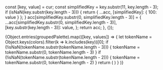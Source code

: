 <!-- colors.stories.mdx -->


  const [key, value] = cur;
  const simplifiedKey = key.substr(11, key.length - 3);
  if (isNaN(key.substr(key.length - 3))) {
    return { ...acc, [simplifiedKey]: { 100: value } };
  }
  acc[simplifiedKey.substr(0, simplifiedKey.length - 3)] = {
    ...acc[simplifiedKey.substr(0, simplifiedKey.length - 3)],
    [key.substr(key.length - 3)]: value,
  };
  return acc;
}, {});

<Meta title="Pages/Colors" />

<ColorPalette>
  {Object.entries(groupedPalette).map(([key, values]) => {
    let tokenName = Object.keys(colors).filter(k => k.includes(key))[0];
     if (!isNaN(tokenName.substr(tokenName.length - 3))) {
      tokenName = tokenName.substr(0, tokenName.length - 3)
     }
     if (!isNaN(tokenName.substr(tokenName.length - 2))) {
      tokenName = tokenName.substr(0, tokenName.length - 2)
     }
    return (
      <ColorItem
        key={key}
        title={key}
        subtitle={camelToKebabCase(tokenName)}
        colors={values}
      />)
    }
  )}

</ColorPalette>
